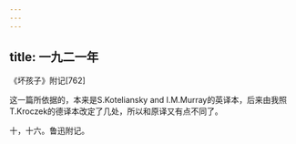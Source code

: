 ```yaml
---
---
---
```

title: 一九二一年
---




《坏孩子》附记[762]


这一篇所依据的，本来是S.Koteliansky and I.M.Murray的英译本，后来由我照T.Kroczek的德译本改定了几处，所以和原译又有点不同了。

十，十六。鲁迅附记。